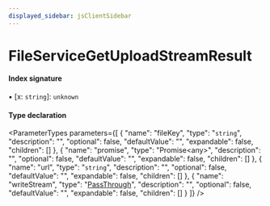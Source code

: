 ```yaml
---
displayed_sidebar: jsClientSidebar
---
```



# FileServiceGetUploadStreamResult

#### Index signature

▪ [x: `string`]: `unknown`

#### Type declaration

<ParameterTypes parameters={[
  {
    "name": "fileKey",
    "type": "`string`",
    "description": "",
    "optional": false,
    "defaultValue": "",
    "expandable": false,
    "children": []
  },
  {
    "name": "promise",
    "type": "Promise&#60;any&#62;",
    "description": "",
    "optional": false,
    "defaultValue": "",
    "expandable": false,
    "children": []
  },
  {
    "name": "url",
    "type": "`string`",
    "description": "",
    "optional": false,
    "defaultValue": "",
    "expandable": false,
    "children": []
  },
  {
    "name": "writeStream",
    "type": "[PassThrough](../classes/internal.PassThrough.mdx)",
    "description": "",
    "optional": false,
    "defaultValue": "",
    "expandable": false,
    "children": []
  }
]} />
